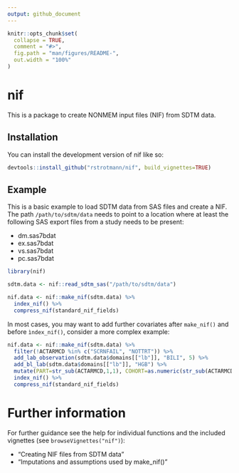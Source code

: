 ```yaml
---
output: github_document
---
```


<!-- README.md is generated from README.Rmd. Please edit that file -->

```r
knitr::opts_chunk$set(
  collapse = TRUE,
  comment = "#>",
  fig.path = "man/figures/README-",
  out.width = "100%"
)
```

# nif

<!-- badges: start -->
<!-- badges: end -->

This is a package to create NONMEM input files (NIF) from SDTM data.

## Installation

You can install the development version of nif like so:

``` r
devtools::install_github("rstrotmann/nif", build_vignettes=TRUE)
```

## Example

This is a basic example to load SDTM data from SAS files and create a NIF. The path `/path/to/sdtm/data` needs to point to a location where at least the following
SAS export files from a study needs to be present:

* dm.sas7bdat
* ex.sas7bdat
* vs.sas7bdat
* pc.sas7bdat

``` r
library(nif)

sdtm.data <- nif::read_sdtm_sas("/path/to/sdtm/data")

nif.data <- nif::make_nif(sdtm.data) %>%
  index_nif() %>%
  compress_nif(standard_nif_fields)
```

In most cases, you may want to add further covariates after `make_nif()` and
before `ìndex_nif()`, consider a more complex example:

``` r
nif.data <- nif::make_nif(sdtm.data) %>%
  filter(!ACTARMCD %in% c("SCRNFAIL", "NOTTRT")) %>% 
  add_lab_observation(sdtm.data$domains[["lb"]], "BILI", 5) %>% 
  add_bl_lab(sdtm.data$domains[["lb"]], "HGB") %>% 
  mutate(PART=str_sub(ACTARMCD,1,1), COHORT=as.numeric(str_sub(ACTARMCD, 2, 2))) %>%
  index_nif() %>%
  compress_nif(standard_nif_fields)
```

# Further information

For further guidance see the help for individual functions and the included
vignettes (see `browseVignettes("nif")`):

* "Creating NIF files from SDTM data"
* "Imputations and assumptions used by make_nif()"

